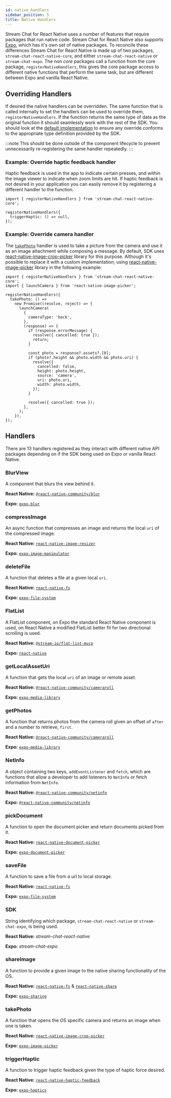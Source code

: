 ```yaml
---
id: native_handlers
sidebar_position: 5
title: Native Handlers
---
```


Stream Chat for React Native uses a number of features that require packages that run native code.
Stream Chat for React Native also supports [Expo](https://expo.io/), which has it's own set of native packages.
To reconcile these differences Stream Chat for React Native is made up of two packages, `stream-chat-react-native-core`, and either `stream-chat-react-native` or `stream-chat-expo`.
The non *core* packages call a function from the core package, `registerNativeHandlers`, this gives the core package access to different native functions that perform the same task, but are different between Expo and vanilla React Native.

## Overriding Handlers

If desired the native handlers can be overridden.
The same function that is called internally to set the handlers can be used to override them, `registerNativeHandlers`.
If the function returns the same type of data as the original function it should seamlessly work with the rest of the SDK.
You should look at the [default implementation](https://github.com/GetStream/stream-chat-react-native/blob/main/package/native-package/src/index.js)
to ensure any override conforms to the appropriate type definition provided by the SDK.

:::note
This should be done outside of the component lifecycle to prevent unnecessarily re-registering the same handler repeatedly. 
:::

### Example: Override haptic feedback handler

Haptic feedback is used in the app to indicate certain presses, and within the image viewer to indicate when zoom limits are hit.
If haptic feedback is not desired in your application you can easily remove it by registering a different handler to the function.

```tsx
import { registerNativeHandlers } from 'stream-chat-react-native-core';

registerNativeHandlers({
  triggerHaptic: () => null,
});
```

### Example: Override camera handler

The [`takePhoto`](#takephoto) handler is used to take a picture from the camera and use it as an image attachment while composing a message.
By default, SDK uses [react-native-image-crop-picker](https://github.com/ivpusic/react-native-image-crop-picker) library for this purpose.
Although it's possible to replace it with a custom implementation, using [react-native-image-picker](https://github.com/react-native-image-picker/react-native-image-picker) library in the following example:

```tsx
import { registerNativeHandlers } from 'stream-chat-react-native-core';
import { launchCamera } from 'react-native-image-picker';

registerNativeHandlers({
  takePhoto: () =>
    new Promise((resolve, reject) => {
      launchCamera(
        {
          cameraType: 'back',
        },
        (response) => {
          if (response.errorMessage) {
            resolve({ cancelled: true });
            return;
          }

          const photo = response?.assets?.[0];
          if (photo?.height && photo.width && photo.uri) {
            resolve({
              cancelled: false,
              height: photo.height,
              source: 'camera',
              uri: photo.uri,
              width: photo.width,
            });
          }

          resolve({ cancelled: true });
        },
      );
    }),
});
```

## Handlers

There are 13 handlers registered as they interact with different native API packages depending on if the SDK being used on Expo or vanilla React Native.

### BlurView

A component that blurs the view behind it.

**React Native:** [`@react-native-community/blur`](https://github.com/Kureev/react-native-blur)

**Expo:** [`expo-blur`](https://docs.expo.io/versions/latest/sdk/blur-view/)

### compressImage

An async function that compresses an image and returns the local `uri` of the compressed image.

**React Native:** [`react-native-image-resizer`](https://github.com/bamlab/react-native-image-resizer)

**Expo:** [`expo-image-manipulator`](https://docs.expo.io/versions/latest/sdk/imagemanipulator/)

### deleteFile

A function that deletes a file at a given local `uri`.

**React Native:** [`react-native-fs`](https://github.com/itinance/react-native-fs)

**Expo:** [`expo-file-system`](https://docs.expo.io/versions/latest/sdk/filesystem/)

### FlatList

A FlatList component, on Expo the standard React Native component is used, on React Native a modified FlatList better fit for two directional scrolling is used.

**React Native:** [`@stream-io/flat-list-mvcp`](https://github.com/GetStream/flat-list-mvcp)

**Expo:** [`react-native`](https://reactnative.dev/docs/flatlist)

### getLocalAssetUri

A function that gets the local `uri` of an image or remote asset.

**React Native:** [`@react-native-community/cameraroll`](https://github.com/react-native-cameraroll/react-native-cameraroll)

**Expo:** [`expo-media-library`](https://docs.expo.io/versions/latest/sdk/media-library/)

### getPhotos

A function that returns photos from the camera roll given an offset of `after` and a number to retrieve, `first`.

**React Native:** [`@react-native-community/cameraroll`](https://github.com/react-native-cameraroll/react-native-cameraroll)

**Expo:** [`expo-media-library`](https://docs.expo.io/versions/latest/sdk/media-library/)

### NetInfo

A object containing two keys, `addEventListener` and `fetch`, which are functions that allow a developer to add listeners to `NetInfo` or fetch information from `NetInfo`.

**React Native:** [`@react-native-community/netinfo`](https://github.com/react-native-netinfo/react-native-netinfo)

**Expo:** [`@react-native-community/netinfo`](https://github.com/react-native-netinfo/react-native-netinfo)

### pickDocument

A function to open the document picker and return documents picked from it.

**React Native:** [`react-native-document-picker`](https://github.com/rnmods/react-native-document-picker)

**Expo:** [`expo-document-picker`](https://docs.expo.io/versions/latest/sdk/document-picker/)

### saveFile

A function to save a file from a url to local storage.

**React Native:** [`react-native-fs`](https://github.com/itinance/react-native-fs)

**Expo:** [`expo-file-system`](https://docs.expo.io/versions/latest/sdk/filesystem/)

### SDK

String identifying which package, `stream-chat-react-native` or `stream-chat-expo`, is being used.

**React Native:** *stream-chat-react-native*

**Expo:** *stream-chat-expo*

### shareImage

A function to provide a given image to the native sharing functionality of the OS.

**React Native:** [`react-native-fs`](https://github.com/itinance/react-native-fs) & [`react-native-share`](https://github.com/react-native-share/react-native-share)

**Expo:** [`expo-sharing`](https://docs.expo.io/versions/latest/sdk/sharing/)

### takePhoto

A function that opens the OS specific camera and returns an image when one is taken.

**React Native:** [`react-native-image-crop-picker`](https://github.com/ivpusic/react-native-image-crop-picker)

**Expo:** [`expo-image-picker`](https://docs.expo.io/versions/latest/sdk/imagepicker/)
 
### triggerHaptic

A function to trigger haptic feedback given the type of haptic force desired.

**React Native:** [`react-native-haptic-feedback`](https://github.com/junina-de/react-native-haptic-feedback)

**Expo:** [`expo-haptics`](https://docs.expo.io/versions/latest/sdk/haptics/)
